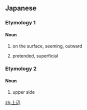 ==Japanese==

===Etymology 1===
{{ja-kanjitab|うわ|べ|yomi=kun}}

====Noun====
{{ja-noun|うわべ}}

# on the surface, seeming, outward
#: {{ja-usex|上辺だけを見て判断する|うわべ だけ を みて はんだん する|judge a book by its cover}}
# pretended, superficial

===Etymology 2===
{{ja-kanjitab|じょう|へん|yomi=on}}

====Noun====
{{ja-noun|じょうへん}}

# upper side

[[zh:上辺]]